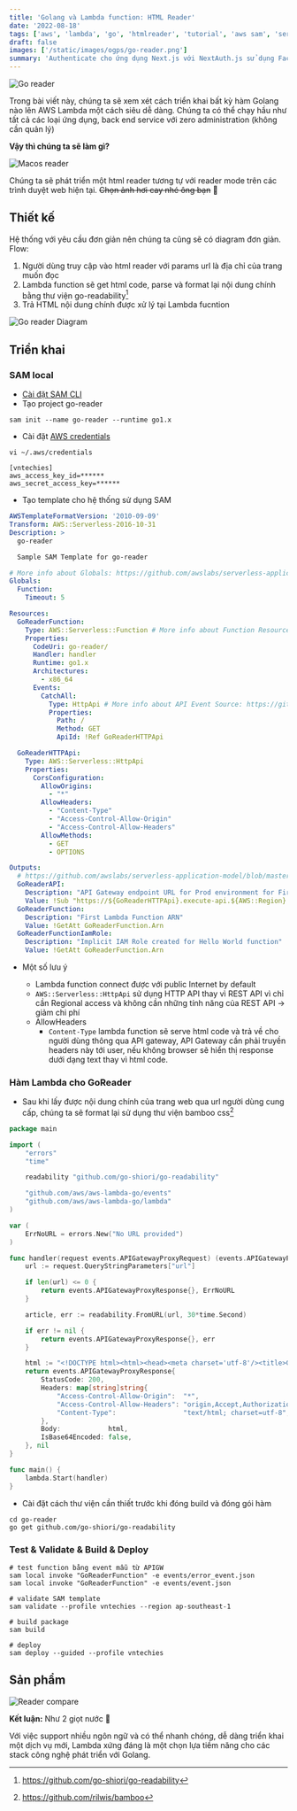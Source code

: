 ```yaml
---
title: 'Golang và Lambda function: HTML Reader'
date: '2022-08-18'
tags: ['aws', 'lambda', 'go', 'htmlreader', 'tutorial', 'aws sam', 'serverless']
draft: false
images: ['/static/images/ogps/go-reader.png']
summary: 'Authenticate cho ứng dụng Next.js với NextAuth.js sử dụng Facebook & Github làm OAuth provider'
---
```


<TOCInline toc={props.toc} asDisclosure />

![Go reader](/static/images/ogps/go-reader.png)

Trong bài viết này, chúng ta sẽ xem xét cách triển khai bất kỳ hàm Golang nào lên AWS Lambda một cách siêu dễ dàng.
Chúng ta có thể chạy hầu như tất cả các loại ứng dụng, back end service với zero administration (không cần quản lý)

**Vậy thì chúng ta sẽ làm gì?**

![Macos reader](/static/images/assets/macosreader.png)

Chúng ta sẽ phát triển một html reader tương tự với reader mode trên các trình duyệt web hiện tại.
~~Chọn ảnh hơi cay nhé ông bạn~~ 🥲

## Thiết kế

Hệ thống với yêu cầu đơn giản nên chúng ta cũng sẽ có diagram đơn giản.
Flow:

1. Người dùng truy cập vào html reader với params url là địa chỉ của trang muốn đọc
2. Lambda function sẽ get html code, parse và format lại nội dung chính bằng thư viện go-readability[^1]
3. Trả HTML nội dung chính được xử lý tại Lambda fucntion

![Go reader Diagram](/static/images/assets/goreader-diagram.png)

## Triển khai

### SAM local

- [Cài đặt SAM CLI](https://docs.aws.amazon.com/serverless-application-model/latest/developerguide/serverless-sam-cli-install.html)
- Tạo project go-reader

```shell:shell
sam init --name go-reader --runtime go1.x
```

- Cài đặt [AWS credentials](https://docs.aws.amazon.com/powershell:shell/latest/userguide/pstools-appendix-sign-up.html)

```shell:shell
vi ~/.aws/credentials
```

```yaml:~/.aws/credentials
[vntechies]
aws_access_key_id=******
aws_secret_access_key=******
```

- Tạo template cho hệ thống sử dụng SAM

```yaml:template.yaml
AWSTemplateFormatVersion: '2010-09-09'
Transform: AWS::Serverless-2016-10-31
Description: >
  go-reader

  Sample SAM Template for go-reader

# More info about Globals: https://github.com/awslabs/serverless-application-model/blob/master/docs/globals.rst
Globals:
  Function:
    Timeout: 5

Resources:
  GoReaderFunction:
    Type: AWS::Serverless::Function # More info about Function Resource: https://github.com/awslabs/serverless-application-model/blob/master/versions/2016-10-31.md#awsserverlessfunction
    Properties:
      CodeUri: go-reader/
      Handler: handler
      Runtime: go1.x
      Architectures:
        - x86_64
      Events:
        CatchAll:
          Type: HttpApi # More info about API Event Source: https://github.com/awslabs/serverless-application-model/blob/master/versions/2016-10-31.md#api
          Properties:
            Path: /
            Method: GET
            ApiId: !Ref GoReaderHTTPApi

  GoReaderHTTPApi:
    Type: AWS::Serverless::HttpApi
    Properties:
      CorsConfiguration:
        AllowOrigins:
          - "*"
        AllowHeaders:
          - "Content-Type"
          - "Access-Control-Allow-Origin"
          - "Access-Control-Allow-Headers"
        AllowMethods:
          - GET
          - OPTIONS

Outputs:
  # https://github.com/awslabs/serverless-application-model/blob/master/docs/internals/generated_resources.rst#api
  GoReaderAPI:
    Description: "API Gateway endpoint URL for Prod environment for First Function"
    Value: !Sub "https://${GoReaderHTTPApi}.execute-api.${AWS::Region}.amazonaws.com/"
  GoReaderFunction:
    Description: "First Lambda Function ARN"
    Value: !GetAtt GoReaderFunction.Arn
  GoReaderFunctionIamRole:
    Description: "Implicit IAM Role created for Hello World function"
    Value: !GetAtt GoReaderFunction.Arn
```

- Một số lưu ý

  - Lambda function connect được với public Internet by default
  - `AWS::Serverless::HttpApi` sử dụng HTTP API thay vì REST API vì chỉ cần Regional access và không cần những tính năng của REST API -> giảm chi phí
  - AllowHeaders
    - `Content-Type` lambda function sẽ serve html code và trả về cho người dùng thông qua API gateway, API Gateway cần phải truyền headers này tới user,
      nếu không browser sẽ hiển thị response dưới dạng text thay vì html code.

### Hàm Lambda cho GoReader

- Sau khi lấy được nội dung chính của trang web qua url người dùng cung cấp, chúng ta sẽ format lại sử dụng thư viện bamboo css[^2]

```go:go-reader/main.go
package main

import (
	"errors"
	"time"

	readability "github.com/go-shiori/go-readability"

	"github.com/aws/aws-lambda-go/events"
	"github.com/aws/aws-lambda-go/lambda"
)

var (
	ErrNoURL = errors.New("No URL provided")
)

func handler(request events.APIGatewayProxyRequest) (events.APIGatewayProxyResponse, error) {
	url := request.QueryStringParameters["url"]

	if len(url) <= 0 {
		return events.APIGatewayProxyResponse{}, ErrNoURL
	}

	article, err := readability.FromURL(url, 30*time.Second)

	if err != nil {
		return events.APIGatewayProxyResponse{}, err
	}

	html := "<!DOCTYPE html><html><head><meta charset='utf-8'/><title>GO READER</title><meta name='viewport' content='width=device-width, initial-scale=1'/><link rel='stylesheet' href='https://unpkg.com/bamboo.css'/></head><body><h2 id='title'>" + article.Title + "</h2><p id='output'>" + article.Content + "</p></body></html>"
	return events.APIGatewayProxyResponse{
		StatusCode: 200,
		Headers: map[string]string{
			"Access-Control-Allow-Origin":  "*",
			"Access-Control-Allow-Headers": "origin,Accept,Authorization,Content-Type",
			"Content-Type":                 "text/html; charset=utf-8",
		},
		Body:            html,
		IsBase64Encoded: false,
	}, nil
}

func main() {
	lambda.Start(handler)
}
```

- Cài đặt cách thư viện cần thiết trước khi đóng build và đóng gói hàm

```shell:shell
cd go-reader
go get github.com/go-shiori/go-readability
```

### Test & Validate & Build & Deploy

```shell:shell
# test function bằng event mẫu từ APIGW
sam local invoke "GoReaderFunction" -e events/error_event.json
sam local invoke "GoReaderFunction" -e events/event.json

# validate SAM template
sam validate --profile vntechies --region ap-southeast-1

# build package
sam build

# deploy
sam deploy --guided --profile vntechies
```

## Sản phẩm

![Reader compare](/static/images/assets/readerscompare.png)

**Kết luận:** Như 2 giọt nước 🤣

Với việc support nhiều ngôn ngữ và có thể nhanh chóng, dễ dàng triển khai một dịch vụ mới,
Lambda xứng đáng là một chọn lựa tiềm năng cho các stack công nghệ phát triển với Golang.

[^1]: https://github.com/go-shiori/go-readability
[^2]: https://github.com/rilwis/bamboo
